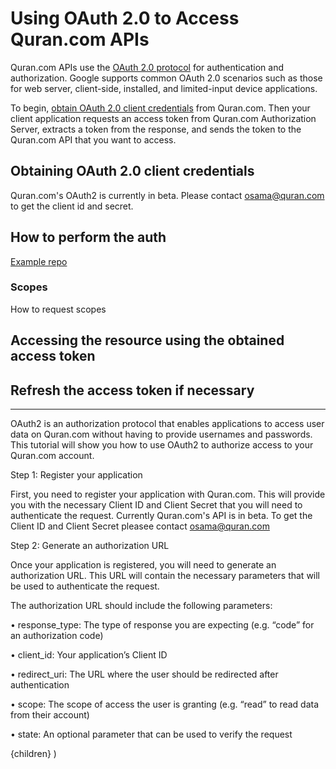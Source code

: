 
# Using OAuth 2.0 to Access Quran.com APIs

Quran.com  APIs use the [OAuth 2.0 protocol](https://www.rfc-editor.org/rfc/rfc6749) for authentication and authorization. Google supports common OAuth 2.0 scenarios such as those for web server, client-side, installed, and limited-input device applications.

To begin, [obtain OAuth 2.0 client credentials](#getting-the-client-id-and-client-secret) from Quran.com. Then your client application requests an access token from Quran.com Authorization Server, extracts a token from the response, and sends the token to the Quran.com API that you want to access.

## Obtaining OAuth 2.0 client credentials

Quran.com's OAuth2 is currently in beta. Please contact <a hef="mailto:osama@quran.com">osama@quran.com</a> to get the client id and secret.

## How to perform the auth

[Example repo](https://github.com/quran/quran-oauth2-example)

### Scopes

How to request scopes

## Accessing the resource using the obtained access token

## Refresh the access token if necessary

---

OAuth2 is an authorization protocol that enables applications to access user data on Quran.com without having to provide usernames and passwords. This tutorial will show you how to use OAuth2 to authorize access to your Quran.com account.

Step 1: Register your application

First, you need to register your application with Quran.com. This will provide you with the necessary Client ID and Client Secret that you will need to authenticate the request.
Currently Quran.com's API is in beta. To get the Client ID and Client Secret pleasee contact <a href="mailto:osama@quran.com">osama@quran.com</a>

Step 2: Generate an authorization URL

Once your application is registered, you will need to generate an authorization URL. This URL will contain the necessary parameters that will be used to authenticate the request.

The authorization URL should include the following parameters:

• response_type: The type of response you are expecting (e.g. “code” for an authorization code)

• client_id: Your application’s Client ID

• redirect_uri: The URL where the user should be redirected after authentication

• scope: The scope of access the user is granting (e.g. “read” to read data from their account)

• state: An optional parameter that can be used to verify the request

  <GuideLayout title="Getting started with Quran.com's OAuth2">
    {children}
  </GuideLayout>
)
